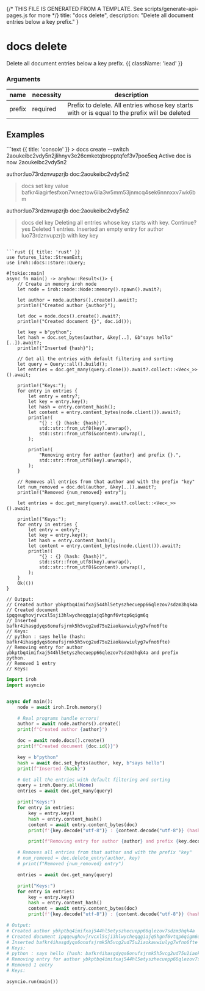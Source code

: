 {/* THIS FILE IS GENERATED FROM A TEMPLATE. See scripts/generate-api-pages.js for more */}
    title: "docs delete",
    description: "Delete all document entries below a key prefix."
}

<div className='not-prose mb-5'>
    <Breadcrumbs pages={[
        { name: 'API', href: '/docs/api', current: false },
        { name: 'docs delete', href: '/docs/api/docs-delete', current: true },
    ]} />
</div>

# docs delete

Delete all document entries below a key prefix. {{ className: 'lead' }}


### Arguments

| name | necessity | description |
| ---- | --------- | ----------- |
| prefix  | required | Prefix to delete. All entries whose key starts with or is equal to the prefix will be deleted |



## Examples

<CodeGroup title="docs delete">
```text {{ title: 'console' }}
> docs create --switch
2aoukeibc2vdy5n2jlihnyv3e26cmketqbropptqfef3v7poe5eq
Active doc is now 2aoukeibc2vdy5n2

author:luo73rdznvupzrjb doc:2aoukeibc2vdy5n2
> docs set key value
bafkr4iagirfesfxon7wneztow6ila3w5mm53jnmcq4sek6nnnxxv7wk6bm

author:luo73rdznvupzrjb doc:2aoukeibc2vdy5n2
> docs del key
Deleting all entries whose key starts with key. Continue? yes
Deleted 1 entries.
Inserted an empty entry for author luo73rdznvupzrjb with key key
```

```rust {{ title: 'rust' }}
use futures_lite::StreamExt;
use iroh::docs::store::Query;

#[tokio::main]
async fn main() -> anyhow::Result<()> {
    // Create in memory iroh node
    let node = iroh::node::Node::memory().spawn().await?;

    let author = node.authors().create().await?;
    println!("Created author {author}");

    let doc = node.docs().create().await?;
    println!("Created document {}", doc.id());

    let key = b"python";
    let hash = doc.set_bytes(author, &key[..], &b"says hello"[..]).await?;
    println!("Inserted {hash}");

    // Get all the entries with default filtering and sorting
    let query = Query::all().build();
    let entries = doc.get_many(query.clone()).await?.collect::<Vec<_>>().await;

    println!("Keys:");
    for entry in entries {
        let entry = entry?;
        let key = entry.key();
        let hash = entry.content_hash();
        let content = entry.content_bytes(node.client()).await?;
        println!(
            "{} : {} (hash: {hash})",
            std::str::from_utf8(key).unwrap(),
            std::str::from_utf8(&content).unwrap(),
        );

        println!(
            "Removing entry for author {author} and prefix {}.",
            std::str::from_utf8(key).unwrap(),
        );
    }

    // Removes all entries from that author and with the prefix "key"
    let num_removed = doc.del(author, &key[..]).await?;
    println!("Removed {num_removed} entry");

    let entries = doc.get_many(query).await?.collect::<Vec<_>>().await;

    println!("Keys:");
    for entry in entries {
        let entry = entry?;
        let key = entry.key();
        let hash = entry.content_hash();
        let content = entry.content_bytes(node.client()).await?;
        println!(
            "{} : {} (hash: {hash})",
            std::str::from_utf8(key).unwrap(),
            std::str::from_utf8(&content).unwrap(),
        );
    }
    Ok(())
}

// Output:
// Created author ybkptbq4imifxaj544hl5etyszhecuepp66qlezov7sdzm3hqk4a
// Created document ipqqeughovjrvcxl5sji3hlwycheqqgiajq5hgnf6vtqp6qigm6q
// Inserted bafkr4ihasgdyqs6onufsjrmk5h5vcg2ud75u2iaokavwiulyg7wfno6fte
// Keys:
// python : says hello (hash: bafkr4ihasgdyqs6onufsjrmk5h5vcg2ud75u2iaokavwiulyg7wfno6fte)
// Removing entry for author ybkptbq4imifxaj544hl5etyszhecuepp66qlezov7sdzm3hqk4a and prefix python.
// Removed 1 entry
// Keys:

```


```python {{ title: 'python' }}
import iroh
import asyncio


async def main():
    node = await iroh.Iroh.memory()

    # Real programs handle errors!
    author = await node.authors().create()
    print(f"Created author {author}")

    doc = await node.docs().create()
    print(f"Created document {doc.id()}")

    key = b"python"
    hash = await doc.set_bytes(author, key, b"says hello")
    print(f"Inserted {hash}")

    # Get all the entries with default filtering and sorting
    query = iroh.Query.all(None)
    entries = await doc.get_many(query)

    print("Keys:")
    for entry in entries:
        key = entry.key()
        hash = entry.content_hash()
        content = await entry.content_bytes(doc)
        print(f'{key.decode("utf-8")} : {content.decode("utf-8")} (hash: {hash})')

        print(f"Removing entry for author {author} and prefix {key.decode('utf-8')}.")

    # Removes all entries from that author and with the prefix "key"
    # num_removed = doc.delete_entry(author, key)
    # print(f"Removed {num_removed} entry")

    entries = await doc.get_many(query)

    print("Keys:")
    for entry in entries:
        key = entry.key()
        hash = entry.content_hash()
        content = await entry.content_bytes(doc)
        print(f'{key.decode("utf-8")} : {content.decode("utf-8")} (hash: {hash})')

# Output:
# Created author ybkptbq4imifxaj544hl5etyszhecuepp66qlezov7sdzm3hqk4a
# Created document ipqqeughovjrvcxl5sji3hlwycheqqgiajq5hgnf6vtqp6qigm6q
# Inserted bafkr4ihasgdyqs6onufsjrmk5h5vcg2ud75u2iaokavwiulyg7wfno6fte
# Keys:
# python : says hello (hash: bafkr4ihasgdyqs6onufsjrmk5h5vcg2ud75u2iaokavwiulyg7wfno6fte)
# Removing entry for author ybkptbq4imifxaj544hl5etyszhecuepp66qlezov7sdzm3hqk4a and prefix python.
# Removed 1 entry
# Keys:

asyncio.run(main())

```


</CodeGroup>
